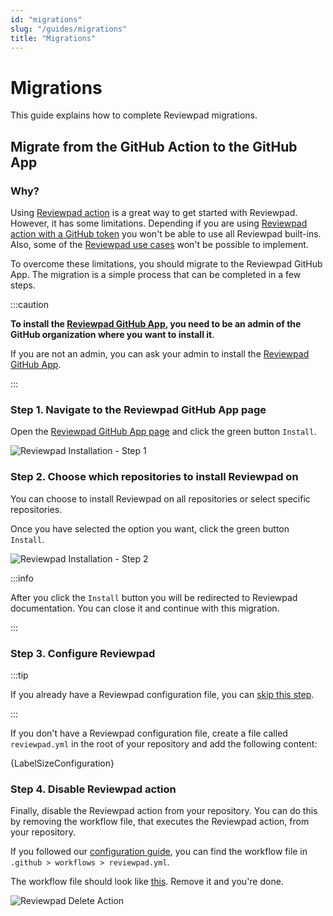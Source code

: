 ```yaml
---
id: "migrations"
slug: "/guides/migrations"
title: "Migrations"
---
```



# Migrations

This guide explains how to complete Reviewpad migrations.

## Migrate from the GitHub Action to the GitHub App

### Why?

Using [Reviewpad action](/getting-started/installation-action-tokenized) is a great way to get started with Reviewpad. However, it has some limitations. Depending if you are using [Reviewpad action with a GitHub token](/getting-started/installation-action-tokenized) you won't be able to use all Reviewpad built-ins. Also, some of the [Reviewpad use cases](/use-cases) won't be possible to implement.

To overcome these limitations, you should migrate to the Reviewpad GitHub App. The migration is a simple process that can be completed in a few steps.

:::caution

**To install the [Reviewpad GitHub App](https://github.com/apps/reviewpad), you need to be an admin of the GitHub organization where you want to install it**.

If you are not an admin, you can ask your admin to install the [Reviewpad GitHub App](https://github.com/apps/reviewpad).

:::

### Step 1. Navigate to the Reviewpad GitHub App page

Open the [Reviewpad GitHub App page](https://github.com/apps/reviewpad) and click the green button `Install`.

![Reviewpad Installation - Step 1](/img/installation/step1.png)

### Step 2. Choose which repositories to install Reviewpad on

You can choose to install Reviewpad on all repositories or select specific repositories.

Once you have selected the option you want, click the green button `Install`.

![Reviewpad Installation - Step 2](/img/installation/step2.png)

:::info

After you click the `Install` button you will be redirected to Reviewpad documentation. You can close it and continue with this migration.

:::

### Step 3. Configure Reviewpad

:::tip

If you already have a Reviewpad configuration file, you can [skip this step](#step-4-delete-reviewpad-action).

:::

If you don't have a Reviewpad configuration file, create a file called `reviewpad.yml` in the root of your repository and add the following content:

<CodeBlock language="yml">{LabelSizeConfiguration}</CodeBlock>

### Step 4. Disable Reviewpad action

Finally, disable the Reviewpad action from your repository. You can do this by removing the workflow file, that executes the Reviewpad action, from your repository.

If you followed our [configuration guide](/getting-started/installation-action-tokenized), you can find the workflow file in `.github > workflows > reviewpad.yml`.

The workflow file should look like [this](/getting-started/installation-action-tokenized/#step-4-add-reviewpad-action-workflow-file). Remove it and you're done.

![Reviewpad Delete Action](/img/migrations/delete-action.gif)
